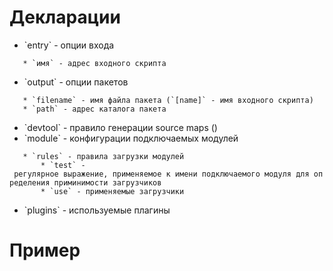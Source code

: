 = Декларации =
* `entry` - опции входа
	* `имя` - адрес входного скрипта
* `output` - опции пакетов
	* `filename` - имя файла пакета (`[name]` - имя входного скрипта)
	* `path` - адрес каталога пакета
* `devtool` - правило генерации source maps ({{https://webpack.js.org/configuration/devtool#devtool|Devtool}})
* `module` - конфигурации подключаемых модулей
	* `rules` - правила загрузки модулей
		* `test` - регулярное выражение, применяемое к имени подключаемого модуля для определения приминимости загрузчиков
		* `use` - применяемые загрузчики
* `plugins` - используемые плагины

= Пример =
{{{javascript
module.exports = {
	// Входной скрипт
  entry: {
		main: './src/main.js'
	},
	// Выходной пакет
  output: {
		// Имя пакета
    filename: '[name].bundle.js',
		// Каталог пакета
    path: __dirname + '/public'
  },
	// Конфигурация подключаемых модули
	module: {
		// Правила подключения модулей
		rules: [
			// Правило подключения стилей
			{
				// Только модули, имя которых оканчивается на .css (на пример import './css/style.css')
				test: /\.css$/,
				// Используемые загрузчики модуля
				use: [
          'style-loader',
          'css-loader'
				]
			}
		]
	}
};
}}}
